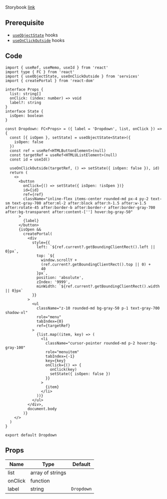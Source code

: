 
Storybook [link](https://components.kidow.me/?path=/story/navigation--dropdown)

## Prerequisite

- [`useObjectState`](/docs/hooks/useObjectState) hooks
- [`useOnClickOutside`](/docs/hooks/useOnClickOutside) hooks

## Code

```tsx title="components/Dropdown/index.tsx"
import { useRef, useMemo, useId } from 'react'
import type { FC } from 'react'
import { useObjectState, useOnClickOutside } from 'services'
import { createPortal } from 'react-dom'

interface Props {
  list: string[]
  onClick: (index: number) => void
  label?: string
}
interface State {
  isOpen: boolean
}

const Dropdown: FC<Props> = ({ label = 'Dropdown', list, onClick }) => {
  const [{ isOpen }, setState] = useObjectState<State>({
    isOpen: false
  })
  const ref = useRef<HTMLButtonElement>(null)
  const targetRef = useRef<HTMLUListElement>(null)
  const id = useId()

  useOnClickOutside(targetRef, () => setState({ isOpen: false }), id)
  return (
    <>
      <button
        onClick={() => setState({ isOpen: !isOpen })}
        id={id}
        ref={ref}
        className="inline-flex items-center rounded-md px-4 py-2 text-sm text-gray-700 after:ml-2 after:block after:h-1.5 after:w-1.5 after:rotate-45 after:border-b after:border-r after:border-gray-700 after:bg-transparent after:content-[''] hover:bg-gray-50"
      >
        {label}
      </button>
      {isOpen &&
        createPortal(
          <div
            style={{
              left: `${ref.current?.getBoundingClientRect().left || 0}px`,
              top: `${
                window.scrollY +
                (ref.current?.getBoundingClientRect().top || 0) +
                40
              }px`,
              position: 'absolute',
              zIndex: '9999',
              minWidth: `${ref.current?.getBoundingClientRect().width || 0}px`
            }}
          >
            <ul
              className="z-10 rounded-md bg-gray-50 p-1 text-gray-700 shadow-xl"
              role="menu"
              tabIndex={0}
              ref={targetRef}
            >
              {list.map((item, key) => (
                <li
                  className="cursor-pointer rounded-md p-2 hover:bg-gray-100"
                  role="menuitem"
                  tabIndex={-1}
                  key={key}
                  onClick={() => {
                    onClick(key)
                    setState({ isOpen: false })
                  }}
                >
                  {item}
                </li>
              ))}
            </ul>
          </div>,
          document.body
        )}
    </>
  )
}

export default Dropdown
```

## Props

| Name                | Type             | Default    |
| ------------------- | ---------------- | ---------- |
| list<Required />    | array of strings |            |
| onClick<Required /> | function         |            |
| label               | string           | `Dropdown` |
